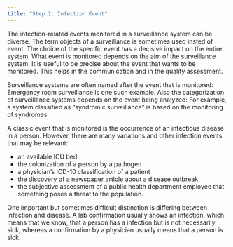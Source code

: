 ```yaml
---
title: "Step 1: Infection Event"
---
```


The infection-related events monitored in a surveillance system can be diverse. The term objects of a surveillance is sometimes used insted of event. The choice of the specific event has a decisive impact on the entire system. What event is monitored depends on the aim of the surveillance system. It is useful to be precise about the event that wants to be monitored. This helps in the communication and in the quality assessment. 

Surveillance systems are often named after the event that is monitored: Emergency room surveillance is one such example. Also the categorization of surveillance systems depends on the event being analyzed: For example, a system classified as “syndromic surveillance” is based on the monitoring of syndromes. 

A classic event that is monitored is the occurrence of an infectious disease in a person. However, there are many variations and other infection events that may be relevant: 

- an available ICU bed
- the colonization of a person by a pathogen
- a physician's ICD-10 classification of a patient
- the discovery of a newspaper article about a disease outbreak
- the subjective assessment of a public health department employee that something poses a threat to the population.

One important but sometimes difficult distinction is differing between infection and disease. A lab confirmation usually shows an infection, which means that we know, that a person has a infection but is not necessarily sick, whereas a confirmation by a physician usually means that a person is sick. 


